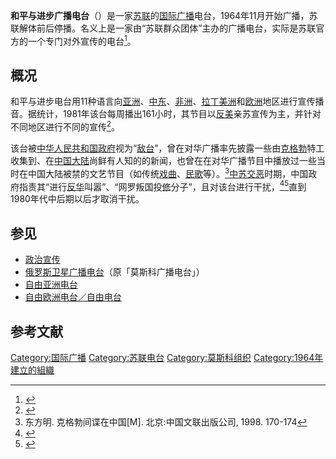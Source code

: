 {{expand|time=2014-11-20T09:58:27+00:00}}
{{廣播電臺
| 電臺名稱 = 和平与进步广播电台<br />{{lang|ru|Мир и Прогресс}}
| 英文名稱 = Radio Station «Peace and Progress»
| 缩写 = 
| 電臺圖片檔案 = Radio Station Peace and Progress (Moscow) 1978.jpg
| 電臺圖片尺寸 = 200px
| 電臺圖片名稱 = 和平与进步广播电台于1978年签发的[[QSL|QSL]]卡片
| 所屬國家 = {{USSR}}
| 總部所在 = [[莫斯科|莫斯科]]
| 播放地區 = 全球
| 開播日期 = 1964年11月
| 停播日期 = 1991年
| 電臺口號 = 
| 主要语言 = [[汉语普通话|汉语普通话]]、[[英语|英语]]、[[西班牙语|西班牙语]]、[[阿拉伯语|阿拉伯语]]等11种语言
| 隸屬 = 
| 擁有者 = [[苏联政府|苏联政府]]
| 持股者 = 
| 董事长 = 
| 前電臺名稱 = 
| 被取代名稱 =
| 集團同類頻道 = 
| 重播服務頻道 = 
| 電臺官方網站 = 
| 備註 = 
}}

'''和平与进步广播电台'''（{{lang-ru|Мир и Прогресс}}）是一家[[苏联|苏联]]的[[国际广播|国际广播]]电台，1964年11月开始广播，苏联解体前后停播。名义上是一家由“苏联群众团体”主办的广播电台，实际是苏联官方的一个专门对外宣传的电台<ref>{{cite book| url=http://read.jd.com/15619/753320.html| title=国际一流媒体研究| publisher=世界知识出版社| author=李舒东等| year=2013| location=北京| isbn=9787501244294| deadurl=no| archiveurl=https://web.archive.org/web/20141129070840/http://read.jd.com/15619/753320.html| archivedate=2014-11-29| access-date=2014-11-20}}</ref>。

==概况==
和平与进步电台用11种语言向[[亚洲|亚洲]]、[[中东|中东]]、[[非洲|非洲]]、[[拉丁美洲|拉丁美洲]]和[[欧洲|欧洲]]地区进行宣传播音。据统计，1981年该台每周播出161小时，其节目以[[反美|反美]]亲苏宣传为主，并针对不同地区进行不同的宣传<ref>{{cite web | url=http://insidethecoldwar.org/sites/default/files/documents/Department%20of%20State%20Note%20Moscows%20Radio%20Peace%20and%20Progress%20August%201982.pdf | title=MOSCOW'S RADIO PEACE AND PROGRESS | work=Foreign Affairs Note | agency=United States Department of State | publisher=INSIDE THE COLD WAR | accessdate=2016-10-05 | deadurl=no | archiveurl=https://web.archive.org/web/20161005205345/http://insidethecoldwar.org/sites/default/files/documents/Department%20of%20State%20Note%20Moscows%20Radio%20Peace%20and%20Progress%20August%201982.pdf | archivedate=2016-10-05 }}</ref>。

该台被[[中华人民共和国政府|中华人民共和国政府]]视为“[[敌台_(文革名词)|敌台]]”，曾在对华广播率先披露一些由[[克格勃|克格勃]]特工收集到、在[[中国大陆|中国大陆]]尚鲜有人知的的新闻，也曾在在对华广播节目中播放过一些当时在中国大陆被禁的文艺节目（如传统[[戏曲|戏曲]]、[[民歌|民歌]]等）。<ref>东方明. 克格勃间谍在中国[M]. 北京:中国文联出版公司, 1998. 170-174</ref>[[中苏交恶|中苏交恶]]时期，中国政府指责其“进行[[反华|反华]]叫嚣”、“网罗叛国投[[修正主义|修]]分子”，且对该台进行干扰，<ref>{{cite web| url=http://www.voachinese.com/content/heqinglian-20130514/1661147.html| title=以毛式铁腕捍卫权贵资本主义 - 习近平的执政蓝图(1)| publisher=美国之音| author=何清涟| accessdate=2014-11-20| deadurl=no| archiveurl=https://web.archive.org/web/20141129055048/http://www.voachinese.com/content/heqinglian-20130514/1661147.html| archivedate=2014-11-29}}</ref><ref>{{cite web|url=http://www.21ccom.net/articles/lsjd/mjls/2014/0307_101943.html|title=1976年：风声鹤唳、草木皆兵的中国|publisher=[[共识网|共识网]]|date=2014-03-09|accessdate=2014-11-20|archiveurl=https://web.archive.org/web/20160826073508/http://www.21ccom.net/articles/lsjd/mjls/2014/0307_101943.html|archivedate=2016-08-26|deadurl=yes}}</ref>直到1980年代中后期以后才取消干扰。

== 参见 ==
*[[政治宣传|政治宣传]]
*[[俄罗斯卫星广播电台|俄罗斯卫星广播电台]]（原「莫斯科广播电台」）
*[[自由亚洲电台|自由亚洲电台]]
*[[自由欧洲电台／自由电台|自由欧洲电台／自由电台]]

== 参考文献 ==
{{reflist}}

[[Category:国际广播|Category:国际广播]]
[[Category:苏联电台|Category:苏联电台]]
[[Category:莫斯科组织|Category:莫斯科组织]]
[[Category:1964年建立的組織|Category:1964年建立的組織]]